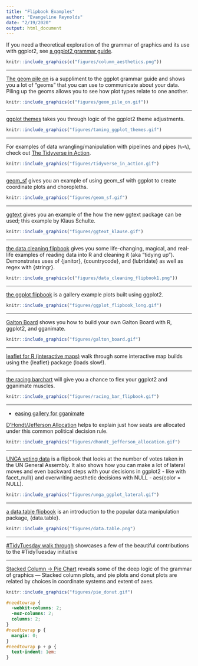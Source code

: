 ```yaml
---
title: "Flipbook Examples"
author: "Evangeline Reynolds"
date: "2/19/2020"
output: html_document
---
```



<!-- add simpsons -->

<div id="needtowrap">

If you need a theoretical exploration of the grammar of graphics and its use with ggplot2, see [a ggplot2 grammar guide](https://evamaerey.github.io/ggplot2_grammar_guide/ggplot2_grammar_guide){target="_blank"}.

```r
knitr::include_graphics(c("figures/column_aesthetics.png"))
```

<hr>

[The geom pile on](https://evamaerey.github.io/ggplot2_grammar_guide/geoms.html){target="_blank"} is a suppliment to the ggplot grammar guide and shows you a lot of "geoms" that you can use to communicate about your data.  Piling up the geoms allows you to see how plot types relate to one another. 


```r
knitr::include_graphics(c("figures/geom_pile_on.gif"))
```

<hr>

[ggplot themes](https://evamaerey.github.io/flipbooks/taming_themes_in_ggplot/taming_ggplot_themes.html){target="_blank"} takes you through 
logic of the ggplot2 theme adjustments.

```r
knitr::include_graphics("figures/taming_ggplot_themes.gif")
```

<hr>

For examples of data wrangling/manipulation with pipelines and pipes (`%>%`), check out [The Tidyverse in Action](https://evamaerey.github.io/tidyverse_in_action/about.html){target="_blank"}.






```r
knitr::include_graphics("figures/tidyverse_in_action.gif")
```

<hr>

[geom_sf](https://evamaerey.github.io/flipbooks/geom_sf/geom_sf.html){target="_blank"} gives you an example of using geom_sf with ggplot to create coordinate plots and choropleths.

```r
knitr::include_graphics("figures/geom_sf.gif")
```


<hr>

[ggtext](https://evamaerey.github.io/flipbooks/ggtext/ggtext.html){target="_blank"} gives you an example of the 
how the new ggtext package can be used; this example by Klaus Schulte.

```r
knitr::include_graphics("figures/ggtext_klause.gif")
```

<hr>

[the data cleaning flipbook](https://evamaerey.github.io/flipbooks/data_cleaning/data_cleaning){target="_blank"} gives you some life-changing, magical, and real-life examples of reading data into R and cleaning it (aka "tidying up").  Demonstrates uses of {janitor}, {countrycode}, and {lubridate} as well as regex with {stringr}.


```r
knitr::include_graphics(c("figures/data_cleaning_flipbook1.png"))
```
<hr>

[the ggplot flipbook](https://evamaerey.github.io/ggplot_flipbook/ggplot_flipbook_xaringan.html){target="_blank"} is a gallery example plots built using ggplot2.

```r
knitr::include_graphics("figures/ggplot_flipbook_long.gif")
```

<hr>

[Galton Board](https://evamaerey.github.io/flipbooks/statistics/galton_board.html#1){target="_blank"} shows you how to build your own Galton Board with R, ggplot2, and gganimate.

```r
knitr::include_graphics("figures/galton_board.gif")
```
<hr>

[leaflet for R (interactive maps)](https://evamaerey.github.io/flipbooks/leaflet/leaflet#1){target="_blank"} walk through some interactive map builds using the {leaflet} package (loads slow!).





<hr>

[the racing barchart](https://evamaerey.github.io/flipbooks/racing_bars/racing_barcharts.html){target="_blank"} will give you a chance to flex your ggplot2 and gganimate muscles.

```r
knitr::include_graphics("figures/racing_bar_flipbook.gif")
```
<hr>

- [easing gallery for gganimate](https://evamaerey.github.io/easing_gganimate/easing_examples.html){target="_blank"}


[D’Hondt/Jefferson Allocation](https://evamaerey.github.io/flipbooks/dhondt_jefferson_allocation/dhondt_jefferson_allocation){target="_blank"} helps to explain just how seats are allocated under this common political decision rule.

```r
knitr::include_graphics("figures/dhondt_jefferson_allocation.gif")
```
<hr>


[UNGA voting data](https://evamaerey.github.io/flipbooks/ggplot2_grammar_guide/unga_voting) is a flipbook that looks at the number of votes taken in the UN General Assembly.  It also shows how you can make a lot of lateral moves and even backward steps with your decisions in ggplot2 - like with facet_null() and overwriting aesthetic decisions with NULL - aes(color = NULL).


```r
knitr::include_graphics("figures/unga_ggplot_lateral.gif")
```

<hr>

[a data.table flipbook](https://evamaerey.github.io/flipbooks/data.table/data.table){target="_blank"} is an introduction to the popular data manipulation package, {data.table}.

```r
knitr::include_graphics("figures/data.table.png")
```
<hr>

[#TidyTuesday walk through](https://evamaerey.github.io/tidytuesday_walk_through/tidytuesday_highlights.html){target="_blank"} showcases a few of the beautiful contributions to the #TidyTuesday initiative


<hr>

[Stacked Column -> Pie Chart](https://evamaerey.github.io/pie_chart/pie_chart.html){target="_blank"} reveals some of the deep logic of the grammar of graphics --- Stacked column plots, and pie plots and donut plots are related by choices in coordinate systems and extent of axes. 




```r
knitr::include_graphics("figures/pie_donut.gif")
```


</div>




```css
#needtowrap {
  -webkit-columns: 2;
  -moz-columns: 2;
  columns: 2;
}
#needtowrap p {
  margin: 0;
}
#needtowrap p + p {
  text-indent: 1em;
}

```
